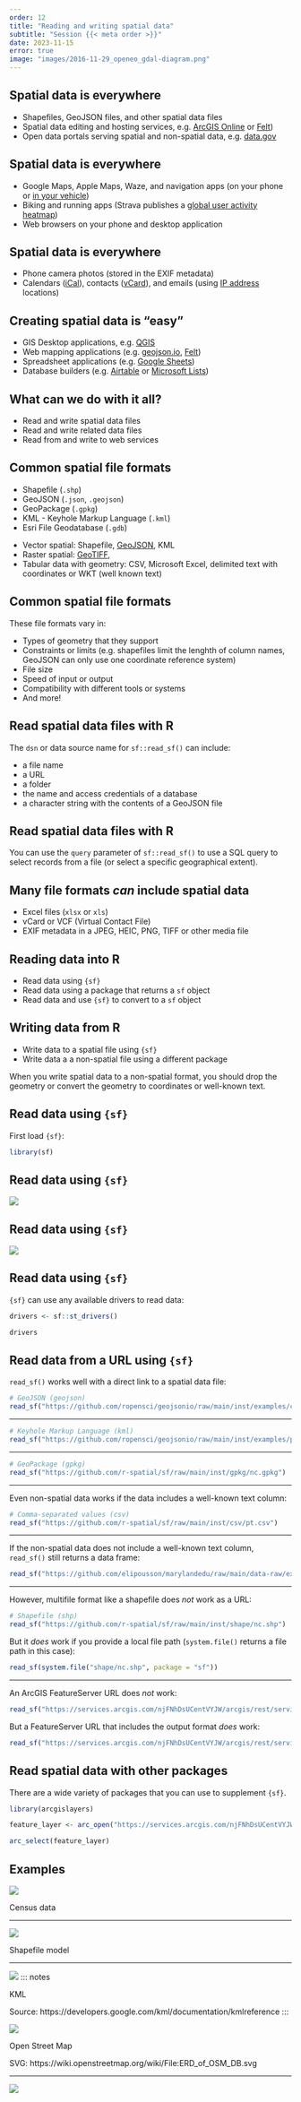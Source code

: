 ```yaml
---
order: 12
title: "Reading and writing spatial data"
subtitle: "Session {{< meta order >}}"
date: 2023-11-15
error: true
image: "images/2016-11-29_openeo_gdal-diagram.png"
---
```


## Spatial data is everywhere

- Shapefiles, GeoJSON files, and other spatial data files
- Spatial data editing and hosting services, e.g. [ArcGIS Online](https://www.esri.com/en-us/arcgis/products/arcgis-online/overview) or [Felt](https://felt.com/maps/recent))
- Open data portals serving spatial and non-spatial data, e.g. [data.gov](https://data.gov/)

## Spatial data is everywhere

- Google Maps, Apple Maps, Waze, and navigation apps (on your phone or [in your vehicle](https://support.google.com/googleappsincar/answer/9941814?hl=en))
- Biking and running apps (Strava publishes a [global user activity heatmap](https://www.strava.com/heatmap#11.21/-76.64618/39.34348/hot/all))
- Web browsers on your phone and desktop application

## Spatial data is everywhere

- Phone camera photos (stored in the EXIF metadata)
- Calendars ([iCal](https://en.wikipedia.org/wiki/ICalendar)), contacts ([vCard](https://en.wikipedia.org/wiki/VCard)), and emails (using [IP address](https://en.wikipedia.org/wiki/Internet_geolocation) locations)

## Creating spatial data is "easy"

- GIS Desktop applications, e.g. [QGIS](https://qgis.org/)
- Web mapping applications (e.g. [geojson.io](https://geojson.io/#map=2/0/20), [Felt](https://felt.com/))
- Spreadsheet applications (e.g. [Google Sheets](https://sheets.google.com/))
- Database builders (e.g. [Airtable](https://airtable.com/) or [Microsoft Lists](https://support.microsoft.com/en-us/office/introduction-to-lists-0a1c3ace-def0-44af-b225-cfa8d92c52d7))

## What can we do with it all?

- Read and write spatial data files
- Read and write related data files
- Read from and write to web services

## Common spatial file formats

- Shapefile (`.shp`)
- GeoJSON (`.json`, `.geojson`)
- GeoPackage (`.gpkg`)
- KML - Keyhole Markup Language (`.kml`)
- Esri File Geodatabase (`.gdb`)

::: notes

- Vector spatial: Shapefile, [GeoJSON](https://en.wikipedia.org/wiki/GeoJSON), KML
- Raster spatial: [GeoTIFF](https://en.wikipedia.org/wiki/GeoTIFF), 
- Tabular data with geometry: CSV, Microsoft Excel, delimited text with coordinates or WKT (well known text)

:::

## Common spatial file formats

These file formats vary in:

- Types of geometry that they support
- Constraints or limits (e.g. shapefiles limit the lenghth of column names, GeoJSON can only use one coordinate reference system)
- File size
- Speed of input or output
- Compatibility with different tools or systems
- And more!

## Read spatial data files with R

The `dsn` or data source name for `sf::read_sf()` can include:

- a file name
- a URL
- a folder
- the name and access credentials of a database
- a character string with the contents of a GeoJSON file

## Read spatial data files with R

You can use the `query` parameter of `sf::read_sf()` to use a SQL query to select records from a file (or select a specific geographical extent).
  
## Many file formats *can* include spatial data

- Excel files (`xlsx` or `xls`)  
- vCard or VCF (Virtual Contact File)
- EXIF metadata in a JPEG, HEIC, PNG, TIFF or other media file

## Reading data into R
  
- Read data using `{sf}`
- Read data using a package that returns a `sf` object
- Read data and use `{sf}` to convert to a `sf` object

## Writing data from R

- Write data to a spatial file using `{sf}`
- Write data a a non-spatial file using a different package

When you write spatial data to a non-spatial format, you should drop the geometry or convert the geometry to coordinates or well-known text.

## Read data using `{sf}`

First load `{sf}`:

```r
library(sf)
```

## Read data using `{sf}`

![](https://r-spatial.org/images/gis2.png)

## Read data using `{sf}`

![](https://r-spatial.org/images/gis3.png)


## Read data using `{sf}`

`{sf}` can use any available drivers to read data:

```r
drivers <- sf::st_drivers()

drivers
```

## Read data from a URL using `{sf}`

`read_sf()` works well with a direct link to a spatial data file:

```r
# GeoJSON (geojson)
read_sf("https://github.com/ropensci/geojsonio/raw/main/inst/examples/california.geojson")
```

----

```r
# Keyhole Markup Language (kml)
read_sf("https://github.com/ropensci/geojsonio/raw/main/inst/examples/poa_annua.kml")
```

----

```r
# GeoPackage (gpkg)
read_sf("https://github.com/r-spatial/sf/raw/main/inst/gpkg/nc.gpkg")
```

----

Even non-spatial data works if the data includes a well-known text column:

```r
# Comma-separated values (csv)
read_sf("https://github.com/r-spatial/sf/raw/main/inst/csv/pt.csv")
```

----

If the non-spatial data does not include a well-known text column, `read_sf()` still returns a data frame:

```r
read_sf("https://github.com/elipousson/marylandedu/raw/main/data-raw/extdata/Enrollment_By_Grade_2023.csv")
```

----

However, multifile format like a shapefile does *not* work as a URL:

```r
# Shapefile (shp)
read_sf("https://github.com/r-spatial/sf/raw/main/inst/shape/nc.shp")
```

But it *does* work if you provide a local file path (`system.file()` returns a file path in this case):

```r
read_sf(system.file("shape/nc.shp", package = "sf"))
```

----

An ArcGIS FeatureServer URL does *not* work:

```r
read_sf("https://services.arcgis.com/njFNhDsUCentVYJW/arcgis/rest/services/MDOT_SHA_County_Boundaries/FeatureServer/0")
```

But a FeatureServer URL that includes the output format *does* work:

```r
read_sf("https://services.arcgis.com/njFNhDsUCentVYJW/arcgis/rest/services/MDOT_SHA_County_Boundaries/FeatureServer/0/query?outFields=*&where=1%3D1&f=geojson")
```

## Read spatial data with other packages

There are a wide variety of packages that you can use to supplement  `{sf}`.

```r
library(arcgislayers)

feature_layer <- arc_open("https://services.arcgis.com/njFNhDsUCentVYJW/arcgis/rest/services/MDOT_SHA_County_Boundaries/FeatureServer/0")

arc_select(feature_layer)
```

## Examples

![](https://www.census.gov/content/dam/Census/newsroom/blogs/2016/04/understanding-census-bureau-address-ranges/Orris-figure.jpg)

::: notes
Census data

:::

---

![](https://i0.wp.com/transportgeography.org/wp-content/uploads/esri_shapefile_model.png?w=1800&ssl=1)

::: notes

Shapefile model
:::

----

![](https://developers.google.com/static/kml/documentation/images/classTree52.gif)
::: notes

KML

Source: https://developers.google.com/kml/documentation/kmlreference
:::

![](https://wiki.openstreetmap.org/w/images/thumb/1/10/ERD_of_OSM_DB.svg/1280px-ERD_of_OSM_DB.svg.png)

::: notes

Open Street Map

SVG: https://wiki.openstreetmap.org/wiki/File:ERD_of_OSM_DB.svg
:::

----

![](https://www.e-education.psu.edu/geog583/sites/www.e-education.psu.edu.geog583/files/OGC_Standards.jpg)
